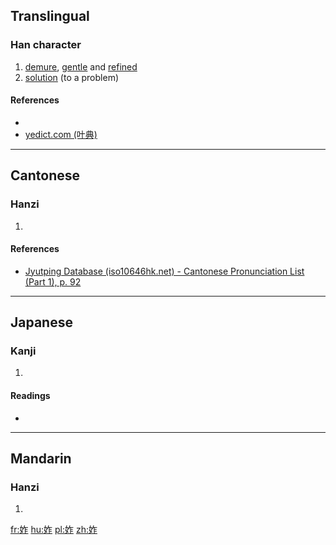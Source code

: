 ==Translingual==

===Han character===
{{Han char|rn=38|rad=女|as=05|sn=8|four=|canj=VOS|ids=⿰女乍}}

# [[demure]], [[gentle]] and [[refined]]
# [[solution]] (to a problem)

====References====
* {{Han ref|kx=0257.170|dkj=06127|dj=0522.130|hdz=21038.020|uh=59B0|ud=22960}}
* [http://yedict.com/htm/59/59B0.htm yedict.com (叶典)]

----

==Cantonese==

===Hanzi===
{{yue-hanzi|jyut=[[zoek3]]|y=jeuk3}}

# {{defn|lang=yue|sort=女05}}

====References====
* [http://www.iso10646hk.net/jp/document/download.jsp Jyutping Database (iso10646hk.net) - Cantonese Pronunciation List (Part 1), p. 92]

----

==Japanese==

===Kanji===
{{ja-kanji|grade=|rs=女05}}

# {{defn|lang=ja|sort=女05}}

====Readings====
* {{ja-readings|on=[[ちゃく]] (chaku)|kun=[[しずか]] (shizuka)}}

----

==Mandarin==

===Hanzi===
{{cmn-hanzi|pin=[[zhuó]] ([[zhuo2]]), [[nǐ]] ([[ni3]])|wg=cho<sup>2</sup>, ni<sup>3</sup>}}

# {{defn|lang=cmn|sort=女05}}

[[fr:妰]]
[[hu:妰]]
[[pl:妰]]
[[zh:妰]]